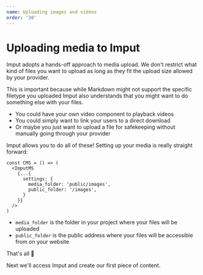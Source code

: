 ```yaml
---
name: Uploading images and videos
order: '30'
---
```

# Uploading media to Imput

Imput adopts a hands-off approach to media upload. We don't restrict what kind of files you want to upload as long as they fit the upload size allowed by your provider.

This is important because while Markdown might not support the specific filetype you uploaded Imput also understands that you might want to do something else with your files.

- You could have your own video component to playback videos
- You could simply want to link your users to a direct download
- Or maybe you just want to upload a file for safekeeping without manually going through your provider

Imput allows you to do all of these! Setting up your media is really straight forward:

```tsx
const CMS = () => (
  <ImputMS
    {...{
      settings: {
        media_folder: 'public/images',
        public_folder: '/images',
      }
    }}
  />
)
```

- `media_folder` is the folder in your project where your files will be uploaded
- `public_folder` is the public address where your files will be accessible from on your website

That's all 🎉

Next we'll access Imput and create our first piece of content.

